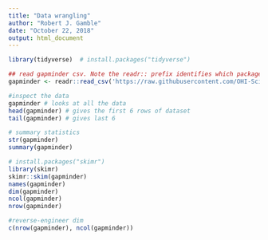 ```yaml
---
title: "Data wrangling"
author: "Robert J. Gamble"
date: "October 22, 2018"
output: html_document
---
```


```r
library(tidyverse)  # install.packages("tidyverse")

```

```r
## read gapminder csv. Note the readr:: prefix identifies which package it's in
gapminder <- readr::read_csv('https://raw.githubusercontent.com/OHI-Science/data-science-training/master/data/gapminder.csv')

#inspect the data
gapminder # looks at all the data
head(gapminder) # gives the first 6 rows of dataset
tail(gapminder) # gives last 6

# summary statistics
str(gapminder)
summary(gapminder)

# install.packages("skimr")
library(skimr)
skimr::skim(gapminder)
names(gapminder)
dim(gapminder)
ncol(gapminder)
nrow(gapminder)

#reverse-engineer dim
c(nrow(gapminder), ncol(gapminder))


```



